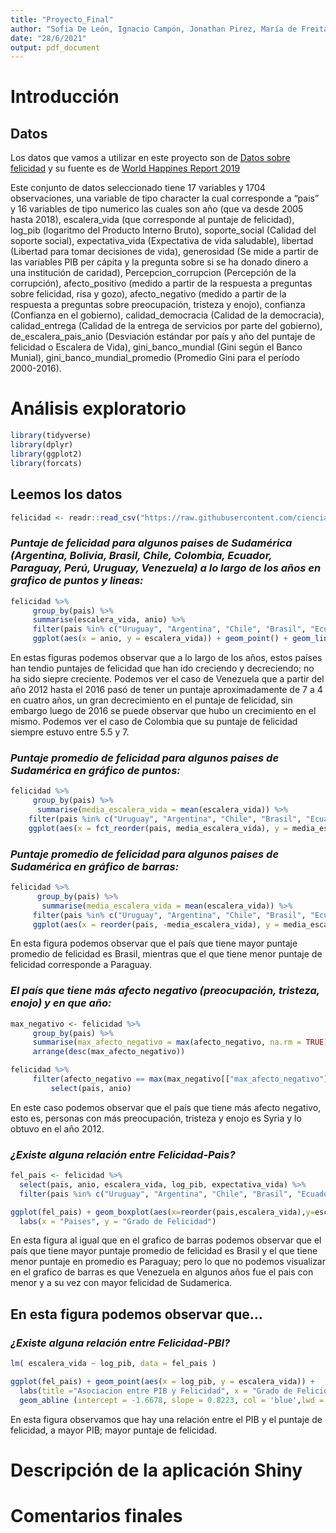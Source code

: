 ```yaml
---
title: "Proyecto_Final"
author: "Sofia De León, Ignacio Campón, Jonathan Pirez, María de Freitas"
date: "28/6/2021"
output: pdf_document
---
```


# Introducción







## Datos

Los datos que vamos a utilizar en este proyecto son de [Datos sobre felicidad](https://github.com/cienciadedatos/datos-de-miercoles/tree/master/datos/2019/2019-08-07) y su fuente es de [World Happines Report 2019](https://worldhappiness.report/ed/2019/)

Este conjunto de datos seleccionado tiene 17 variables y 1704 observaciones, una variable de tipo character la cual corresponde a "pais" y 16 variables de tipo numerico las cuales son año (que va desde 2005 hasta 2018), escalera_vida (que corresponde al puntaje de felicidad), log_pib (logaritmo del Producto Interno Bruto), soporte_social (Calidad del soporte social), expectativa_vida (Expectativa de vida saludable), libertad (Libertad para tomar decisiones de vida), generosidad (Se mide a partir de las variables PIB per cápita y la pregunta sobre si se ha donado dinero a una institución de caridad), Percepcion_corrupcion (Percepción de la corrupción), afecto_positivo (medido a partir de la respuesta a preguntas sobre felicidad, risa y gozo), afecto_negativo (medido a partir de la respuesta a preguntas sobre preocupación, tristeza y enojo), confianza (Confianza en el gobierno), calidad_democracia (Calidad de la democracia), calidad_entrega (Calidad de la entrega de servicios por parte del gobierno), de_escalera_pais_anio (Desviación estándar por país y año del puntaje de felicidad o Escalera de Vida), gini_banco_mundial (Gini según el Banco Munial), gini_banco_mundial_promedio (Promedio Gini para el período 2000-2016). 


# Análisis exploratorio 


```r
library(tidyverse)
library(dplyr)
library(ggplot2)
library(forcats)
```


## Leemos los datos

```r
felicidad <- readr::read_csv("https://raw.githubusercontent.com/cienciadedatos/datos-de-miercoles/master/datos/2019/2019-08-07/felicidad.csv")
```


### *Puntaje de felicidad para algunos paises de Sudamérica (Argentina, Bolivia, Brasil, Chile, Colombia, Ecuador, Paraguay, Perú, Uruguay, Venezuela) a lo largo de los años en grafico de puntos y lineas:*

```r
felicidad %>%
     group_by(pais) %>% 
     summarise(escalera_vida, anio) %>% 
     filter(pais %in% c("Uruguay", "Argentina", "Chile", "Brasil", "Ecuador", "Bolivia", "Paraguay", "Perú", "Colombia", "Venezuela")) %>% 
     ggplot(aes(x = anio, y = escalera_vida)) + geom_point() + geom_line() + facet_wrap(vars(pais)) + labs(x = "Año", y = "Puntaje de Felicidad")
```

En estas figuras podemos observar que a lo largo de los años, estos países han tendio puntajes de felicidad que han ido creciendo y decreciendo; no ha sido siepre creciente. Podemos ver el caso de Venezuela que a partir del año 2012 hasta el 2016 pasó de tener un puntaje aproximadamente de 7 a 4 en cuatro años, un gran decrecimiento en el puntaje de felicidad, sin embargo luego de 2016 se puede observar que hubo un crecimiento en el mismo. Podemos ver el caso de Colombia que su puntaje de felicidad siempre estuvo entre 5.5 y 7. 



### *Puntaje promedio de felicidad para algunos paises de Sudamérica en gráfico de puntos:*

```r
felicidad %>%
     group_by(pais) %>% 
      summarise(media_escalera_vida = mean(escalera_vida)) %>% 
    filter(pais %in% c("Uruguay", "Argentina", "Chile", "Brasil", "Ecuador", "Bolivia", "Paraguay", "Perú", "Colombia", "Venezuela")) %>% 
    ggplot(aes(x = fct_reorder(pais, media_escalera_vida), y = media_escalera_vida)) + geom_point() + labs(x = "País", y = "Puntaje promedio de felicidad")
```

### *Puntaje promedio de felicidad para algunos paises de Sudamérica en gráfico de barras:*

```r
felicidad %>%
      group_by(pais) %>% 
       summarise(media_escalera_vida = mean(escalera_vida)) %>% 
     filter(pais %in% c("Uruguay", "Argentina", "Chile", "Brasil", "Ecuador", "Bolivia", "Paraguay", "Perú", "Colombia", "Venezuela")) %>% 
     ggplot(aes(x = reorder(pais, -media_escalera_vida), y = media_escalera_vida)) + geom_bar(stat = "identity") + labs(x = "País", y = "Puntaje promedio de felicidad")
```


En esta figura podemos observar que el país que tiene mayor puntaje promedio de felicidad es Brasil, mientras que el que tiene menor puntaje de felicidad corresponde a Paraguay. 


### *El país que tiene más afecto negativo (preocupación, tristeza, enojo) y en que año:*


```r
max_negativo <- felicidad %>%
     group_by(pais) %>% 
     summarise(max_afecto_negativo = max(afecto_negativo, na.rm = TRUE)) %>% 
     arrange(desc(max_afecto_negativo))
```

```r
felicidad %>% 
     filter(afecto_negativo == max(max_negativo[["max_afecto_negativo"]]))  %>% 
         select(pais, anio)
```


En este caso podemos observar que el país que tiene más afecto negativo, esto es, personas con más preocupación, tristeza y enojo es Syria y lo obtuvo en el año 2012. 

### *¿Existe alguna relación entre Felicidad-Pais?*

```r
fel_pais <- felicidad %>% 
  select(pais, anio, escalera_vida, log_pib, expectativa_vida) %>% 
  filter(pais %in% c("Uruguay", "Argentina", "Chile", "Brasil", "Ecuador", "Bolivia", "Paraguay", "Perú", "Colombia", "Venezuela"))

```

```r
ggplot(fel_pais) + geom_boxplot(aes(x=reorder(pais,escalera_vida),y=escalera_vida)) + 
  labs(x = "Paises", y = "Grado de Felicidad")

```
En esta figura al igual que en el grafico de barras podemos observar que el país que tiene mayor puntaje promedio de felicidad es Brasil y el que tiene menor puntaje en promedio es Paraguay; pero lo que no podemos visualizar en el grafico de barras es que Venezuela en algunos años fue el pais con menor y a su vez con mayor felicidad de Sudamerica.

## En esta figura podemos observar que...

### *¿Existe alguna relación entre Felicidad-PBI?*

```r
lm( escalera_vida ~ log_pib, data = fel_pais )

ggplot(fel_pais) + geom_point(aes(x = log_pib, y = escalera_vida)) + 
  labs(title ="Asociacion entre PIB y Felicidad", x = "Grado de Felicidad", y = "PIB") +
  geom_abline (intercept = -1.6678, slope = 0.8223, col = 'blue',lwd = 1)

```


En esta figura observamos que hay una relación entre el PIB y el puntaje de felicidad, a mayor PIB; mayor puntaje de felicidad. 

# Descripción de la aplicación Shiny 









# Comentarios finales


